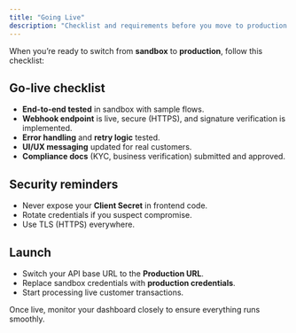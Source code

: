 ```yaml
---
title: "Going Live"
description: "Checklist and requirements before you move to production with Waftpay."
---
```


When you’re ready to switch from **sandbox** to **production**, follow this checklist:

## Go-live checklist
- **End-to-end tested** in sandbox with sample flows.
- **Webhook endpoint** is live, secure (HTTPS), and signature verification is implemented.
- **Error handling** and **retry logic** tested.
- **UI/UX messaging** updated for real customers.
- **Compliance docs** (KYC, business verification) submitted and approved.

## Security reminders
- Never expose your **Client Secret** in frontend code.
- Rotate credentials if you suspect compromise.
- Use TLS (HTTPS) everywhere.

## Launch
- Switch your API base URL to the **Production URL**.
- Replace sandbox credentials with **production credentials**.
- Start processing live customer transactions.

Once live, monitor your dashboard closely to ensure everything runs smoothly.